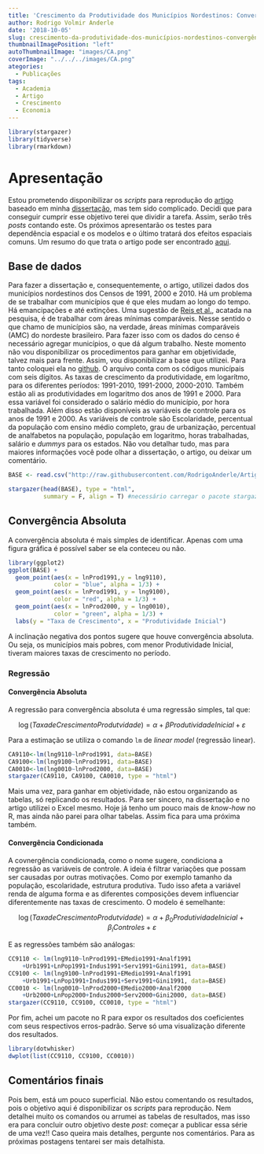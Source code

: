 ---
title: 'Crescimento da Produtividade dos Municípios Nordestinos: Convergência Absoluta  e Condicionada'
author: Rodrigo Volmir Anderle
date: '2018-10-05'
slug: crescimento-da-produtividade-dos-municípios-nordestinos-convergência-absoluta-e-condicionada
thumbnailImagePosition: "left"
autoThumbnailImage: "images/CA.png"
coverImage: "../../../images/CA.png"
ategories:
  - Publicações
tags:
  - Academia
  - Artigo
  - Crescimento
  - Economia
---

```{r, echo=FALSE, message=F}
library(stargazer)
library(tidyverse)
library(rmarkdown)
```


# Apresentação


  Estou prometendo disponibilizar os *scripts* para reprodução do [artigo](https://www.revistaaber.org.br/rberu/article/view/233) baseado em minha [dissertação](https://repositorio.ufpe.br/handle/123456789/13903), mas tem sido complicado. Decidi que para conseguir cumprir esse objetivo terei que dividir a tarefa. Assim, serão três *posts* contando este. Os próximos apresentarão os testes para dependência espacial e os modelos e o último tratará dos efeitos espaciais comuns. Um resumo do que trata o artigo pode ser encontrado [aqui](https://anderlerv.netlify.com/uma-discuss%C3%A3o-a-respeito-do-crescimento-econ%C3%B4mico-dos-munic%C3%ADpios-do-nordeste-brasileiro/08/2018/).


## Base de dados


  Para fazer a dissertação e, consequentemente, o artigo, utilizei dados dos municípios nordestinos dos Censos de 1991, 2000 e 2010. Há um problema de se trabalhar com municípios que é que eles mudam ao longo do tempo. Há emancipações e até extinções. Uma sugestão de [Reis et al.](https://www.ufmg.br/rededemuseus/crch/simposio/REIS_EUSTAQUIO_JOSE_R_ET_AL.pdf), acatada na pesquisa, é de trabalhar com áreas mínimas comparáveis. Nesse sentido o que chamo de municípios são, na verdade, áreas mínimas comparáveis (AMC) do nordeste brasileiro.
  Para fazer isso com os dados do censo é necessário agregar municípios, o que dá algum trabalho. Neste momento não vou disponibilizar os procedimentos para ganhar em objetividade, talvez mais para frente. Assim, vou disponibilizar a base que utilizei. Para tanto coloquei ela no [github]("http://raw.githubusercontent.com/RodrigoAnderle/Artigos-Reproduz-veis/master/Fatores%20Espaciais%20Comuns%20(RBERU)/NE1991.csv"). O arquivo conta com os códigos municípais com seis dígitos. As taxas de crescimento da produtividade, em logarítmo, para os diferentes períodos: 1991-2010, 1991-2000, 2000-2010. Também estão ali as produtividades em logaritmo dos anos de 1991 e 2000. Para essa variável foi considerado o salário médio do município, por hora trabalhada. Além disso estão disponíveis as variáveis de controle para os anos de 1991 e 2000. As variáveis de controle são Escolaridade, percentual da população com ensino médio completo, grau de urbanização, percentual de analfabetos na população, população em logaritmo, horas trabalhadas, salário e *dummys* para os estados. Não vou detalhar tudo, mas para maiores informações você pode olhar a dissertação, o artigo, ou deixar um comentário.


```{r, results = 'asis'}
BASE <- read.csv("http://raw.githubusercontent.com/RodrigoAnderle/Artigos-Reproduz-veis/master/Fatores%20Espaciais%20Comuns%20(RBERU)/NE1991.csv", header = T)

stargazer(head(BASE), type = "html",
          summary = F, align = T) #necessário carregar o pacote stargazer
```


## Convergência Absoluta

  A convergência absoluta é mais simples de identificar. Apenas com uma figura gráfica é possível saber se ela conteceu ou não.

  
```{r}
library(ggplot2)
ggplot(BASE) + 
  geom_point(aes(x = lnProd1991,y = lng9110), 
             color = "blue", alpha = 1/3) +
  geom_point(aes(x = lnProd1991, y = lng9100), 
             color = "red", alpha = 1/3) +
  geom_point(aes(x = lnProd2000, y = lng0010), 
             color = "green", alpha = 1/3) +
  labs(y = "Taxa de Crescimento", x = "Produtividade Inicial")

```
  
  
  A inclinação negativa dos pontos sugere que houve convergência absoluta. Ou seja, os municípios mais pobres, com menor Produtividade Inicial, tiveram maiores taxas de crescimento no período.

  
### Regressão


#### Convergência Absoluta

  A regressão para convergência absoluta é uma regressão simples, tal que:
  
  
  $$\log(Taxa de Crescimento Produtvidade) = \alpha + \beta Produtividade Inicial + \varepsilon$$
  
  
  Para a estimação se utiliza o comando `lm` de *linear model* (regressão linear).
  
  
```{r, results = 'asis'}
CA9110<-lm(lng9110~lnProd1991, data=BASE)
CA9100<-lm(lng9100~lnProd1991, data=BASE)
CA0010<-lm(lng0010~lnProd2000, data=BASE)
stargazer(CA9110, CA9100, CA0010, type = "html")
```
  
  
  Mais uma vez, para ganhar em objetividade, não estou organizando as tabelas, só replicando os resultados. Para ser sincero, na dissertação e no artigo utilizei o Excel mesmo. Hoje já tenho um pouco mais de *know-how* no R, mas ainda não parei para olhar tabelas. Assim fica para uma próxima também.


#### Convergência Condicionada


  A covnergência condicionada, como o nome sugere, condiciona a regressão as variáveis de controle. A ideia é filtrar variações que possam ser causadas por outras motivações. Como por exemplo tamanho da população, escolaridade, estrutura produtiva. Tudo isso afeta a variável renda de alguma forma e as diferentes composições devem influenciar diferentemente nas taxas de crescimento.
  O modelo é semelhante:
  
  
  $$ \log(Taxa de Crescimento Produtvidade) = \alpha + \beta_0 Produtividade Inicial + \beta_iControles + \varepsilon $$
  
  
  E as regressões também são análogas:
  
  
```{r, error = F, warning = FALSE, results = 'asis'}
CC9110 <- lm(lng9110~lnProd1991+EMedio1991+Analf1991
	+Urb1991+LnPop1991+Indus1991+Serv1991+Gini1991, data=BASE)
CC9100 <- lm(lng9100~lnProd1991+EMedio1991+Analf1991
	+Urb1991+LnPop1991+Indus1991+Serv1991+Gini1991, data=BASE)
CC0010 <- lm(lng0010~lnProd2000+EMedio2000+Analf2000
	+Urb2000+LnPop2000+Indus2000+Serv2000+Gini2000, data=BASE)
stargazer(CC9110, CC9100, CC0010, type = "html")
```


Por fim, achei um pacote no R para expor os resultados dos coeficientes com seus respectivos erros-padrão. Serve só uma visualização diferente dos resultados.


```{r}
library(dotwhisker)
dwplot(list(CC9110, CC9100, CC0010))
```


## Comentários finais

  Pois bem, está um pouco superficial. Não estou comentando os resultados, pois o objetivo aqui é disponibilizar os *scripts* para reprodução. Nem detalhei muito os comandos ou arrumei as tabelas de resultados, mas isso era para concluir outro objetivo deste *post*: começar a publicar essa série de uma vez!!
  Caso queira mais detalhes, pergunte nos comentários. Para as próximas postagens tentarei ser mais detalhista.
  
  
